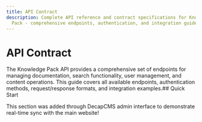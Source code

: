 ```yaml
---
title: API Contract
description: Complete API reference and contract specifications for Knowledge
  Pack - comprehensive endpoints, authentication, and integration guide
---
```

# API Contract

The Knowledge Pack API provides a comprehensive set of endpoints for managing documentation, search functionality, user management, and content operations. This guide covers all available endpoints, authentication methods, request/response formats, and integration examples.## Quick Start



This section was added through DecapCMS admin interface to demonstrate real-time sync with the main website!

